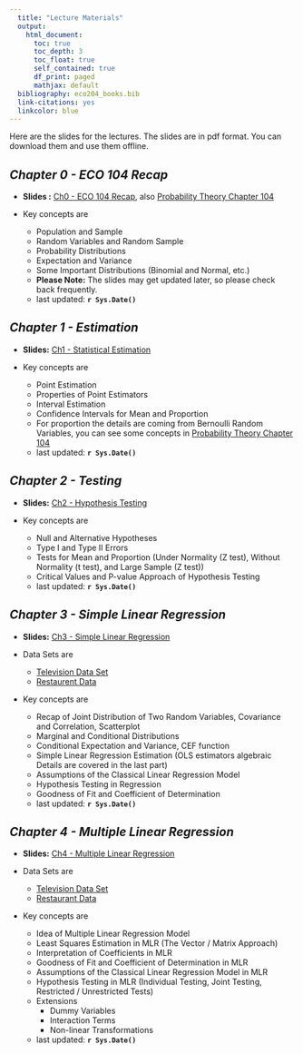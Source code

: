 ```yaml
---
  title: "Lecture Materials"
  output: 
    html_document:
      toc: true
      toc_depth: 3
      toc_float: true
      self_contained: true
      df_print: paged
      mathjax: default
  bibliography: eco204_books.bib  
  link-citations: yes
  linkcolor: blue
---
```

  


Here are the slides for the lectures. The slides are in pdf format. You can download them and use them offline.

## *Chapter 0 - ECO 104 Recap*

- **Slides :** [Ch0 - ECO 104 Recap](slides/00_eco104_recap.pdf), also [Probability Theory Chapter 104](slides/03_prob_theory_2.pdf)

- Key concepts are 

  - Population and Sample
  - Random Variables and Random Sample
  - Probability Distributions
  - Expectation and Variance
  - Some Important Distributions (Binomial and Normal, etc.)
  - **Please Note:** The slides may get updated later, so please check back frequently.
  - last updated: **`r Sys.Date()`**

## *Chapter 1 - Estimation*

- **Slides:**  [Ch1 - Statistical Estimation](slides/Ch1/01_estimation.pdf)

- Key concepts are 

  - Point Estimation
  - Properties of Point Estimators
  - Interval Estimation
  - Confidence Intervals for Mean and Proportion
  - For proportion the details are coming from Bernoulli Random Variables, you can see some concepts in  [Probability Theory Chapter 104](slides/03_prob_theory_2.pdf)
  - last updated: **`r Sys.Date()`**


## *Chapter 2 - Testing*

- **Slides:** [Ch2 - Hypothesis Testing](slides/Ch2/02_testing.pdf)

- Key concepts are 

  - Null and Alternative Hypotheses
  - Type I and Type II Errors
  - Tests for Mean and Proportion (Under Normality (Z test), Without Normality (t test), and Large Sample (Z test))
  - Critical Values and P-value Approach of Hypothesis Testing
  - last updated: **`r Sys.Date()`**
  
  
## *Chapter 3 - Simple Linear Regression*

- **Slides:** [Ch3 - Simple Linear Regression](slides/Ch3/03_regression.pdf)

- Data Sets are 
  - [Television Data Set](slides/Ch3/datasets/Advertising.xlsx)
  - [Restaurent Data](slides/Ch3/datasets/Fast_Food_Data_SLR.xlsx)

- Key concepts are 
  
  - Recap of Joint Distribution of Two Random Variables, Covariance and Correlation, Scatterplot
  - Marginal and Conditional Distributions
  - Conditional Expectation and Variance, CEF function
  - Simple Linear Regression Estimation (OLS estimators algebraic Details are covered in the last part)
  - Assumptions of the Classical Linear Regression Model
  - Hypothesis Testing in Regression
  - Goodness of Fit and Coefficient of Determination
  - last updated: **`r Sys.Date()`**


## *Chapter 4 - Multiple Linear Regression*

- **Slides:** [Ch4 - Multiple Linear Regression](slides/Ch4/04_regression_mlr_2023.pdf)

- Data Sets are 
  - [Television Data Set](slides/Ch4/datasets/Advertising.xlsx)
  - [Restaurant Data](slides/Ch4/datasets/Fast_Food_Data_MLR.xlsx)
  
- Key concepts are

  - Idea of Multiple Linear Regression Model
  - Least Squares Estimation in MLR (The Vector / Matrix Approach)
  - Interpretation of Coefficients in MLR
  - Goodness of Fit and Coefficient of Determination in MLR
  - Assumptions of the Classical Linear Regression Model in MLR
  - Hypothesis Testing in MLR (Individual Testing, Joint Testing, Restricted / Unrestricted Tests)
  - Extensions
    - Dummy Variables
    - Interaction Terms
    - Non-linear Transformations

  - last updated: **`r Sys.Date()`**


